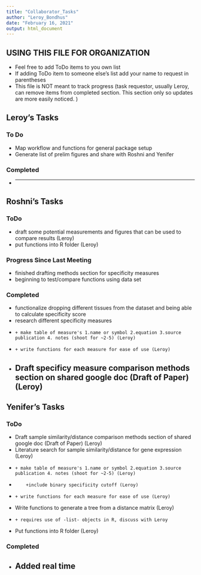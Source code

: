 ```yaml
---
title: "Collaborator_Tasks"
author: "Leroy_Bondhus"
date: "February 16, 2021"
output: html_document
---
```


## USING THIS FILE FOR ORGANIZATION
* Feel free to add ToDo items to you own list
* If adding ToDo item to someone else's list add your name to request in parentheses
* This file is NOT meant to track progress (task requestor, usually Leroy, can remove items from completed section. This section only so updates are more easily noticed. )

## Leroy's Tasks
### To Do
* Map workflow and functions for general package setup
* Generate list of prelim figures and share with Roshni and Yenifer

### Completed
*
---------------

## Roshni's Tasks
### ToDo
* draft some potential measurements and figures that can be used to compare results (Leroy)
* put functions into R folder (Leroy)

### Progress Since Last Meeting
* finished drafting methods section for specificity measures 
* beginning to test/compare functions using data set

### Completed
* functionalize dropping different tissues from the dataset and being able to calculate specificity score
* research different specificity measures
*     + make table of measure's 1.name or symbol 2.equation 3.source publication 4. notes (shoot for ~2-5) (Leroy)
*     + write functions for each measure for ease of use (Leroy)
* Draft specificy measure comparison methods section on shared google doc (Draft of Paper) (Leroy) 
---------------


## Yenifer's Tasks
### ToDo
* Draft sample similarity/distance comparison methods section of shared google doc (Draft of Paper) (Leroy)
* Literature search for sample similarity/distance for gene expression (Leroy)
*     + make table of measure's 1.name or symbol 2.equation 3.source publication 4. notes (shoot for ~2-5) (Leroy)
*         +include binary specificity cutoff (Leroy)
*     + write functions for each measure for ease of use (Leroy)
* Write functions to generate a tree from a distance matrix (Leroy)
*     + requires use of -list- objects in R, discuss with Leroy
* Put functions into R folder (Leroy)

### Completed
* Added real time
---------------




